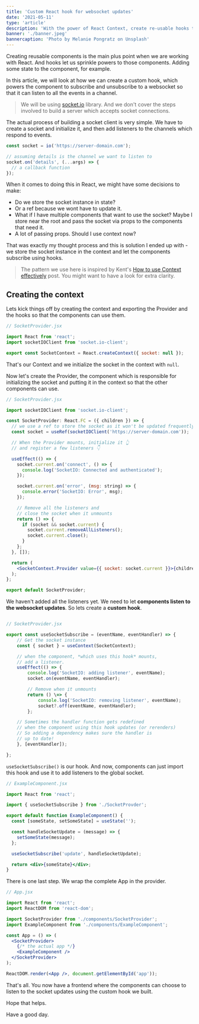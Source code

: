 ```yaml
---
title: 'Custom React hook for websocket updates'
date: '2021-05-11'
type: 'article'
description: 'With the power of React Context, create re-usable hooks to give your components the ability to listen to websocket events.'
banner: './banner.jpeg'
bannercaption: 'Photo by Melanie Pongratz on Unsplash'
---
```


Creating reusable components is the main plus point when we are working with React. And hooks let us sprinkle powers to those components. Adding some state to the component, for example.

In this article, we will look at how we can create a custom hook, which powers the component to subscribe and unsubscribe to a websocket so that it can listen to all the events in a channel.

> We will be using [socket.io](https://socket.io/docs/v4/) library. And we don't cover the steps involved to build a server which accepts socket connections.

The actual process of building a socket client is very simple. We have to create a socket and initialize it, and then add listeners to the channels which respond to events.

```js
const socket = io('https://server-domain.com');

// assuming details is the channel we want to listen to
socket.on('details', (...args) => {
  // a callback function
});
```

When it comes to doing this in React, we might have some decisions to make:

- Do we store the socket instance in state?
- Or a ref because we wont have to update it.
- What if I have multiple components that want to use the socket? Maybe I store near the root and pass the socket via props to the components that need it.
- A lot of passing props. Should I use context now?

That was exactly my thought process and this is solution I ended up with - we store the socket instance in the context and let the components subscribe using hooks.

> The pattern we use here is inspired by Kent's [How to use Context effectively](https://kentcdodds.com/blog/how-to-use-react-context-effectively) post. You might want to have a look for extra clarity.

## Creating the context

Lets kick things off by creating the context and exporting the Provider and the hooks so that the components can use them.

```jsx
// SocketProvider.jsx

import React from 'react';
import socketIOClient from 'socket.io-client';

export const SocketContext = React.createContext({ socket: null });
```

That's our Context and we initialize the socket in the context with `null`.

Now let's create the Provider, the component which is responsible for initializing the socket and putting it in the context so that the other components can use.

```jsx
// SocketProvider.jsx

import socketIOClient from 'socket.io-client';

const SocketProvider: React.FC = ({ children }) => {
  // we use a ref to store the socket as it won't be updated frequently
  const socket = useRef(socketIOClient('https://server-domain.com'));

  // When the Provider mounts, initialize it 👆
  // and register a few listeners 👇

  useEffect(() => {
    socket.current.on('connect', () => {
      console.log('SocketIO: Connected and authenticated');
    });

    socket.current.on('error', (msg: string) => {
      console.error('SocketIO: Error', msg);
    });

    // Remove all the listeners and
    // close the socket when it unmounts
    return () => {
      if (socket && socket.current) {
        socket.current.removeAllListeners();
        socket.current.close();
      }
    };
  }, []);

  return (
    <SocketContext.Provider value={{ socket: socket.current }}>{children}</SocketContext.Provider>
  );
};

export default SocketProvider;
```

We haven't added all the listeners yet. We need to let **components listen to the websocket updates**. So lets create a **custom hook**.

```jsx

// SocketProvider.jsx

export const useSocketSubscribe = (eventName, eventHandler) => {
	// Get the socket instance
	const { socket } = useContext(SocketContext);

	// when the component, *which uses this hook* mounts,
	// add a listener.
	useEffect(() => {
		console.log('SocketIO: adding listener', eventName);
		socket.on(eventName, eventHandler);

		// Remove when it unmounts
		return () \=> {
			console.log('SocketIO: removing listener', eventName);
			socket?.off(eventName, eventHandler);
		};

	// Sometimes the handler function gets redefined
	// when the component using this hook updates (or rerenders)
	// So adding a dependency makes sure the handler is
	// up to date!
	}, [eventHandler]);

};
```

`useSocketSubscribe()` is our hook. And now, components can just import this hook and use it to add listeners to the global socket.

```jsx
// ExampleComponent.jsx

import React from 'react';

import { useSocketSubscribe } from './SocketProvder';

export default function ExampleComponent() {
  const [someState, setSomeState] = useState('');

  const handleSocketUpdate = (message) => {
    setSomeState(message);
  };

  useSocketSubscribe('update', handleSocketUpdate);

  return <div>{someState}</div>;
}
```

There is one last step. We wrap the complete App in the provider.

```jsx
// App.jsx

import React from 'react';
import ReactDOM from 'react-dom';

import SocketProvider from './components/SocketProvider';
import ExampleComponent from './components/ExampleComponent';

const App = () => (
  <SocketProvider>
    {/* the actual app */}
    <ExampleComponent />
  </SocketProvider>
);

ReactDOM.render(<App />, document.getElementById('app'));
```

That's all. You now have a frontend where the components can choose to listen to the socket updates using the custom hook we built.

Hope that helps.

Have a good day.
